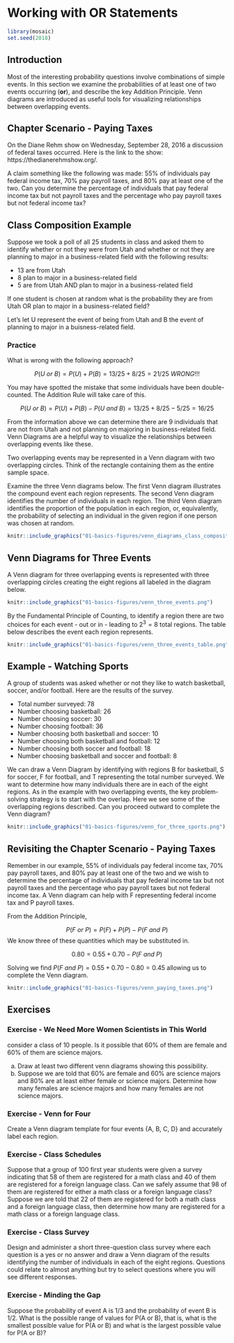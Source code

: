 # Working with OR Statements {#working_with_or_statements}

```r
library(mosaic)
set.seed(2018)
```


## Introduction {#introduction}

Most of the interesting probability questions involve combinations of simple events. In this section we examine the probabilities of at least one of two events occurring (**or**), and describe the key Addition Principle. Venn diagrams are introduced as useful tools for visualizing relationships between overlapping events.

## Chapter Scenario - Paying Taxes {#chapter_scenario_paying_taxes}

On the Diane Rehm show on Wednesday, September 28, 2016 a discussion of federal taxes occurred. Here is the link to the show: https://thedianerehmshow.org/. 

A claim something like the following was made: 55% of individuals pay federal income tax, 70% pay payroll taxes, and 80% pay at least one of the two. Can you determine the percentage of individuals that pay federal income tax but not payroll taxes and the percentage who pay payroll taxes but not federal income tax?

## Class Composition Example

Suppose we took a poll of all 25 students in class and asked them to identify whether or not they were from Utah and whether or not they are planning to major in a business-related field with the following results:

* 13 are from Utah
* 8 plan to major in a business-related field
* 5 are from Utah AND plan to major in a business-related field

If one student is chosen at random what is the probability they are from Utah OR plan to major in a business-related field?

Let's let U represent the event of being from Utah and B the event of planning to major in a buisness-related field.

### Practice 
What is wrong with the following approach?

$$P(U \ or \ B) = P(U)+P(B)= 13/25 + 8/25 = 21/25 \ WRONG!!!$$

You may have spotted the mistake that some individuals have been double-counted. The Addition Rule will take care of this.

$$P(U \ or \ B) = P(U)+P(B)-P(U \ and \ B) = 13/25 + 8/25 - 5/25 = 16/25$$

From the information above we can determine there are 9 individuals that are not from Utah and not planning on majoring in business-related field. Venn Diagrams are a helpful way to visualize the relationships between overlapping events like these. 

Two overlapping events may be represented in a Venn diagram with two overlapping circles. Think of the rectangle containing them as the entire sample space.

Examine the three Venn diagrams below. The first Venn diagram illustrates the compound event each region represents. The second Venn diagram identifies the number of individuals in each region. The third Venn diagram identifies the proportion of the population in each region, or, equivalently, the probability of selecting an individual in the given region if one person was chosen at random. 

```r
knitr::include_graphics("01-basics-figures/venn_diagrams_class_composition.png")
```

## Venn Diagrams for Three Events

A Venn diagram for three overlapping events is represented with three overlapping circles creating the eight regions all labeled in the diagram below. 

```r
knitr::include_graphics("01-basics-figures/venn_three_events.png")
```

By the Fundamental Principle of Counting, to identify a region there are two choices for each event - out or in - leading to $2^{3}=8$ total regions. The table below describes the event each region represents.

```r
knitr::include_graphics("01-basics-figures/venn_three_events_table.png")
```


## Example - Watching Sports
A group of students was asked whether or not they like to watch basketball, soccer, and/or football. Here are the results of the survey.

* Total number surveyed: 78
* Number choosing basketball: 26
* Number choosing soccer: 30
* Number choosing football: 36
* Number choosing both basketball and soccer: 10
* Number choosing both basketball and football: 12
* Number choosing both soccer and football: 18
* Number choosing basketball and soccer and football: 8

We can draw a Venn Diagram by identifying with regions B for basketball, S for soccer, F for football, and T representing the total number surveyed. We want to determine how many individuals there are in each of the eight regions. As in the example with two overlapping events, the key problem-solving strategy is to start with the overlap. Here we see some of the overlapping regions described. Can you proceed outward to complete the Venn diagram?

```r
knitr::include_graphics("01-basics-figures/venn_for_three_sports.png")
```

## Revisiting the Chapter Scenario - Paying Taxes {#revisit_chapter_scenario}

Remember in our example, 55% of individuals pay federal income tax, 70% pay payroll taxes, and 80% pay at least one of the two and we wish to determine the percentage of individuals that pay federal income tax but not payroll taxes and the percentage who pay payroll taxes but not federal income tax. A Venn diagram can help with F representing federal income tax and P payroll taxes.

From the Addition Principle, 

$$P(F \ or \ P)=P(F)+P(P)-P(F \ and \ P)$$
We know three of these quantities which may be substituted in.

$$0.80=0.55+0.70-P(F \ and \ P)$$

Solving we find $P(F \ and \ P)=0.55 + 0.70 - 0.80=0.45$ allowing us to complete the Venn diagram.

```r
knitr::include_graphics("01-basics-figures/venn_paying_taxes.png")
```


## Exercises {#exercises}

### Exercise - We Need More Women Scientists in This World
consider a class of 10 people. Is it possible that 60% of them are female and 60% of them are science majors. 

(a) Draw at least two different venn diagrams showing this possibility.
(b) Suppose we are told that 60% are female and 60% are science majors and 80% are at least either female or science majors. Determine how many females are science majors and how many females are not science majors.

### Exercise - Venn for Four
Create a Venn diagram template for four events {A, B, C, D} and accurately label each region.

### Exercise - Class Schedules
Suppose that a group of 100 first year students were given a survey indicating that 58 of them are registered for a math class and 40 of them are registered for a foreign language class. Can we safely assume that 98 of them are registered for either a math class or a foreign language class? Suppose we are told that 22 of them are registered for both a math class and a foreign language class, then determine how many are registered for a math class or a foreign language class.

### Exercise - Class Survey
Design and administer a short three-question class survey where each question is a yes or no answer and draw a Venn diagram of the results identifying the number of individuals in each of the eight regions. Questions could relate to almost anything but try to select questions where you will see different responses.

### Exercise - Minding the Gap
Suppose the probability of event A is 1/3 and the probability of event B is 1/2. What is the possible range of values for P(A or B), that is, what is the smallest possible value for P(A or B) and what is the largest possible value for P(A or B)?











